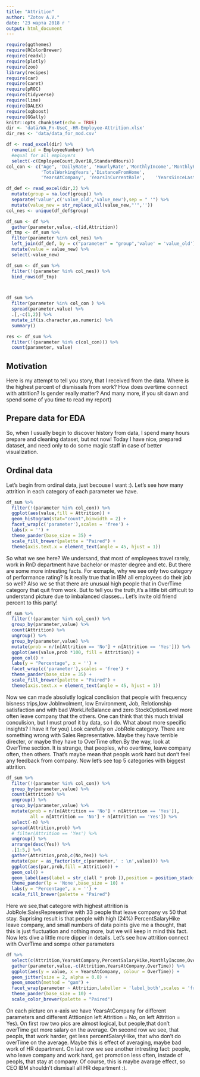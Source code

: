 ```yaml
---
title: "Attrition"
author: "Zotov A.V."
date: '23 марта 2018 г '
output: html_document
---
```


```r
require(ggthemes)
require(RColorBrewer)
require(readxl)
require(plotly)
require(zoo)
library(recipes)
require(car)
require(caret)
require(pROC)
require(tidyverse)
require(lime)
require(DALEX)
require(xgboost)
require(GGally)
knitr::opts_chunk$set(echo = TRUE)
dir <- 'data/WA_Fn-UseC_-HR-Employee-Attrition.xlsx'
dir_res <- 'data/data_for_mod.csv'

df <- read_excel(dir) %>% 
  rename(id = EmployeeNumber) %>% 
  #equal for all employers
  select(-c(EmployeeCount,Over18,StandardHours))
col_con <- c("Age", 'DailyRate', 'HourlyRate','MonthlyIncome','MonthlyRate',
             'TotalWorkingYears','DistanceFromHome', 
             'YearsAtCompany', 'YearsInCurrentRole',	'YearsSinceLastPromotion',	'YearsWithCurrManager')

df_def <- read_excel(dir,2) %>% 
  mutate(group = na.locf(group)) %>% 
  separate('value',c('value_old','value_new'),sep = " '") %>% 
  mutate(value_new = str_replace_all(value_new,"'",''))
col_nes <- unique(df_def$group)

df_sum <- df %>% 
  gather(parameter,value,-c(id,Attrition)) 
df_tmp <- df_sum %>% 
  filter(parameter %in% col_nes) %>% 
  left_join(df_def, by = c("parameter" = "group",'value' = 'value_old')) %>% 
  mutate(value = value_new) %>% 
  select(-value_new)

df_sum <- df_sum %>% 
  filter(!(parameter %in% col_nes)) %>% 
  bind_rows(df_tmp)



df_sum %>% 
  filter(parameter %in% col_con ) %>% 
  spread(parameter,value) %>% 
  .[,-c(1,2)] %>% 
  mutate_if(is.character,as.numeric) %>% 
  summary()

res <- df_sum %>% 
  filter(!(parameter %in% c(col_con))) %>% 
  count(parameter, value) 
```


## Motivation
Here is my attempt to tell you story, that I received from the data. 
Where is the highest percent of dismissals from work? How does overtime connect with attrition?  Is gender really matter? And many more, if you sit dawn and spend some of you time to read my report)

## Prepare data for EDA
So, when I usually begin to discover history from data, I spend many hours prepare and cleaning dataset, but not now! Today I have nice, prepared dataset, and need only to do some magic staff in case of better visualization. 


## Ordinal data
Let's begin from ordinal data, just becouse I want :). Let's see how many attrition in each category of each parameter we have.
```r
df_sum %>% 
  filter(!(parameter %in% col_con)) %>% 
  ggplot(aes(value,fill = Attrition)) +
  geom_histogram(stat="count",binwidth = 2) +
  facet_wrap(c('parameter'),scales = 'free') +
  labs(x = '') +
  theme_pander(base_size = 35) +
  scale_fill_brewer(palette = "Paired") +
  theme(axis.text.x = element_text(angle = 45, hjust = 1)) 

```

So what we see here? We undersand, that most of employees travel rarely, work in RnD department have bachelor or master degree and etc. But there are some more intresting facts. For exmaple, why we see only two category of performance rating? Is it really true that in IBM all employees do their job so well? Also we se that there are unusual high people that in OverTime category that quit from work. 
But to tell you the truth,it's a little bit difficult to understand picture due to imbalanced classes… Let’s invite old friend percent to this party!


```r
df_sum %>% 
  filter(!(parameter %in% col_con)) %>% 
  group_by(parameter,value) %>% 
  count(Attrition) %>% 
  ungroup() %>% 
  group_by(parameter,value) %>% 
  mutate(prob = n/(n[Attrition == 'No'] + n[Attrition == 'Yes'])) %>% 
  ggplot(aes(value,prob *100, fill = Attrition)) +
  geom_col() +
  labs(y = "Percentage", x = '') +
  facet_wrap(c('parameter'),scales = 'free') +
  theme_pander(base_size = 35) +
  scale_fill_brewer(palette = "Paired") +
  theme(axis.text.x = element_text(angle = 45, hjust = 1))
```

Now we can made absolutly logical conclision that people with frequency bisness trips,low JobInvolment, low Environment, Job, Relotionship  satisfaction and with bad WorkLifeBalance and zero StockOptionLevel more often leave company that the others. One can think that this much trivial conculision, but I must proof it by data, so I do. What about more specific insights? I have it for you) Look carefully on JobRole category. There are something wrong with Sales Representative. Maybe they have terrible directer, or maybe they have to OverTime often.By the way, look at  OverTime section. It is strange, that peoples, who overtime, leave company often, then others. That's maybe mean that peopls work hard but don't feel any feedback from company.
Now let's see top 5 categories with biggest attrition.


```r

df_sum %>% 
  filter(!(parameter %in% col_con)) %>% 
  group_by(parameter,value) %>% 
  count(Attrition) %>% 
  ungroup() %>% 
  group_by(parameter,value) %>% 
  mutate(prob = n/(n[Attrition == 'No'] + n[Attrition == 'Yes']),
         all = n[Attrition == 'No'] + n[Attrition == 'Yes']) %>% 
  select(-n) %>% 
  spread(Attrition,prob) %>% 
  # filter(Attrition == 'Yes') %>% 
  ungroup() %>% 
  arrange(desc(Yes)) %>% 
  .[1:5,] %>%
  gather(Attrition,prob,c(No,Yes)) %>% 
  mutate(par = as_factor(str_c(parameter,' : \n',value))) %>% 
  ggplot(aes(par,prob,fill = Attrition)) +
  geom_col() +
  geom_label(aes(label = str_c(all * prob )),position = position_stack(vjust = 0.5),size = 7) +
  theme_pander(lp = 'None',base_size = 10) +
  labs(y = "Percentage", x = '') +
  scale_fill_brewer(palette = "Paired") 

```


Here we see,that categore with highest attrition is JobRole:SalesRepresentive with 33 people that leave company vs 50 that stay. Suprising result is that people with high (24%) PercentSalaryHike leave company, and small numbers of data points give me a thought, that this is just fluctuation and nothing more, but we will keep in mind this fact.
Now lets dive a little more dipper in details. Let's see how attrition connect with OverTime and sompe other parameters


```r
df %>% 
  select(c(Attrition,YearsAtCompany,PercentSalaryHike,MonthlyIncome,OverTime, YearsSinceLastPromotion)) %>% 
  gather(parameter,value,-c(Attrition,YearsAtCompany,OverTime)) %>% 
  ggplot(aes(y = value, x = YearsAtCompany, colour = OverTime)) + 
  geom_jitter(size = 2, alpha = 0.8) + 
  geom_smooth(method = "gam") + 
  facet_wrap(parameter ~ Attrition,labeller = 'label_both',scales = 'free',ncol = 2) + 
  theme_pander(base_size = 10) +
  scale_color_brewer(palette = "Paired")

```

On each picture on x-axis we have YearsAtCompany for different parameters and different Atttion(on left Attrition = No, on left Attrition = Yes). On first row two pics are almost logical, but people,that don't overTime get more salary on the average.
On second row we see, that peopls, that work harder, get less percentSalaryHike, that who don't do overTime on the average. Maybe this is effect of averaging, maybe bad work of HR department. On last row we see another intresting fact: people, who leave company and work hard, get promotion less often, instade of peopls, that stay at company. Of course, this is maybe avarage effect, so CEO IBM shouldn't dismisall all HR department :).

